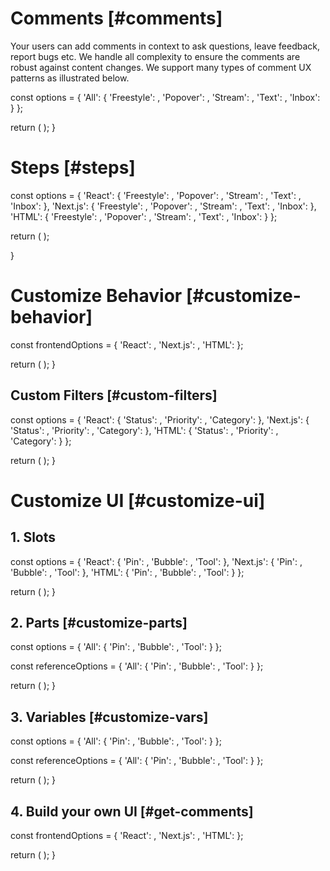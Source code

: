 



# Comments [#comments]

<NextSeo 
  title="Velt Docs - Comments"
  description="Comment annotaion documentation page for the Velt SDK"
/>

<Subheading>Your users can add comments in context to ask questions, leave feedback, report bugs etc. We handle all complexity to ensure the comments are robust against content changes. We support many types of comment UX patterns as illustrated below. </Subheading>


  const options = {
    'All': {
      'Freestyle': <CommentsDemo demoUrl="comments" />,
      'Popover': <CommentsDemo demoUrl="comments-popover" />,
      'Stream': <CommentsDemo demoUrl="comments-stream" />,
      'Text': <CommentsDemo demoUrl="comments-text" />,
      'Inbox': <CommentsDemo demoUrl="comments-inbox" />
    }
  };

  return (
    <StepTabsVariants
      sectionId=""
      options={options}
    />
  );
}

<Test />

# Steps [#steps]


  const options = {
    'React': {
      'Freestyle': <ReactFreestyleOverview sectionId="steps" />,
      'Popover': <ReactPopoverOverview sectionId="steps" />,
      'Stream': <ReactStreamOverview sectionId="steps" />,
      'Text': <ReactTextOverview sectionId="steps" />,
      'Inbox': <ReactInboxOverview sectionId="steps" />
    },
    'Next.js': {
      'Freestyle': <ReactFreestyleOverview sectionId="steps" />,
      'Popover': <ReactPopoverOverview sectionId="steps" />,
      'Stream': <ReactStreamOverview sectionId="steps" />,
      'Text': <ReactTextOverview sectionId="steps" />,
      'Inbox': <ReactInboxOverview sectionId="steps" />
    },
    'HTML': {
      'Freestyle': <HTMLFreestyleOverview sectionId="steps" />,
      'Popover': <HTMLPopoverOverview sectionId="steps" />,
      'Stream': <HTMLStreamOverview sectionId="steps" />,
      'Text': <HTMLTextOverview sectionId="steps" />,
      'Inbox': <HTMLInboxOverview sectionId="steps" />
    }
  };

  return (
    <StepTabsVariants
      sectionId="steps"
      options={options}
    />
  );

}

<CommentOverviewSteps />

# Customize Behavior [#customize-behavior]


  const frontendOptions = {
    'React': <ReactAllCustom sectionId="customize-behavior" />,
    'Next.js': <ReactAllCustom sectionId="customize-behavior" />,
    'HTML': <HTMLAllCustom sectionId="customize-behavior" />
  };

  return (
    <StepTabs
      frontendOptions={frontendOptions}
    />
  );
}

<CommentCustomizeSteps />

## Custom Filters [#custom-filters]


  const options = {
    'React': {
      'Status': <ReactCustomStatus sectionId="customize-filters" />,
      'Priority': <ReactCustomPriority sectionId="customize-filters" />,
      'Category': <ReactCustomCategory sectionId="customize-filters" />
    },
    'Next.js': {
      'Status': <ReactCustomStatus sectionId="customize-filters" />,
      'Priority': <ReactCustomPriority sectionId="customize-filters" />,
      'Category': <ReactCustomCategory sectionId="customize-filters" />
    },
    'HTML': {
      'Status': <HTMLCustomStatus sectionId="customize-filters" />,
      'Priority': <HTMLCustomPriority sectionId="customize-filters" />,
      'Category': <HTMLCustomCategory sectionId="customize-filters" />
    }
  };

  return (
    <StepTabsVariants
      sectionId="customize-filters"
      options={options}
    />
  );
}

<CustomFilterSteps />

# Customize UI [#customize-ui]

## 1. Slots


  const options = {
    'React': {
      'Pin': <ReactPin sectionId="customize-ui" />,
      'Bubble': <ReactBubble sectionId="customize-ui" />,
      'Tool': <ReactTool sectionId="customize-ui" />
    },
    'Next.js': {
      'Pin': <ReactPin sectionId="customize-ui" />,
      'Bubble': <ReactBubble sectionId="customize-ui" />,
      'Tool': <ReactTool sectionId="customize-ui" />
    },
    'HTML': {
      'Pin': <HTMLPin sectionId="customize-ui" />,
      'Bubble': <HTMLBubble sectionId="customize-ui" />,
      'Tool': <HTMLTool sectionId="customize-ui" />
    }
  };

  return (
    <StepTabsVariants
      sectionId="customize-ui"
      options={options}
    />
  );
}

<CommentSlotSteps />

## 2. Parts [#customize-parts]


  const options = {
    'All': {
      'Pin': <PinPart sectionId="customize-parts" />,
      'Bubble': <BubblePart sectionId="customize-parts" />,
      'Tool': <ToolPart sectionId="customize-parts" />
    }
  };

  const referenceOptions = {
    'All': {
      'Pin': <PinPartsRef />,
      'Bubble': <BubblePartsRef />,
      'Tool': <ToolPartsRef />
    }
  };

  return (
    <StepTabsVariants 
      sectionId="customize-parts"
      options={options}
      referenceOptions={referenceOptions}
    />
  );
}

<CommentPartSteps />

## 3. Variables [#customize-vars]


  const options = {
    'All': {
      'Pin': <PinVariables sectionId="customize-vars" />,
      'Bubble': <BubbleVariables sectionId="customize-vars" />,
      'Tool': <ToolVariables sectionId="customize-vars" />
    }
  };

  const referenceOptions = {
    'All': {
      'Pin': <PinVariablesRef />,
      'Bubble': <BubbleVariablesRef />,
      'Tool': <ToolVariablesRef />
    }
  };

  return (
    <StepTabsVariants
      sectionId="customize-vars"
      options={options}
      referenceOptions={referenceOptions}
    />
  );
}

<CommentVariableSteps />

## 4. Build your own UI [#get-comments]


  const frontendOptions = {
    'React': <ReactGetComments sectionId="get-comments" />,
    'Next.js': <ReactGetComments sectionId="get-comments" />,
    'HTML': <HTMLGetComments sectionId="get-comments" />
  };

  return (
    <StepTabs
      frontendOptions={frontendOptions}
    />
  );
}

<CommentCustomUISteps />